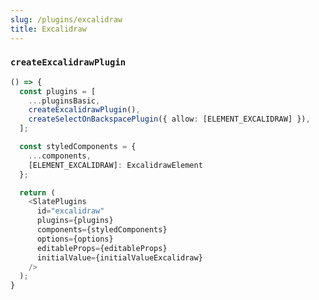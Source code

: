 ```yaml
---
slug: /plugins/excalidraw
title: Excalidraw
---
```


### `createExcalidrawPlugin`

```ts live
() => {
  const plugins = [
    ...pluginsBasic,
    createExcalidrawPlugin(),
    createSelectOnBackspacePlugin({ allow: [ELEMENT_EXCALIDRAW] }),
  ];

  const styledComponents = {
    ...components,
    [ELEMENT_EXCALIDRAW]: ExcalidrawElement
  };

  return (
    <SlatePlugins
      id="excalidraw"
      plugins={plugins}
      components={styledComponents}
      options={options}
      editableProps={editableProps}
      initialValue={initialValueExcalidraw}
    />
  );
}
```